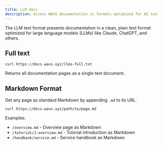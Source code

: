 ```yaml
---
title: LLM docs
description: Access WAVS documentation in formats optimized for AI tools and integration.
---
```




The LLM text format presents documentation in a clean, plain text format optimized for large language models (LLMs) like Claude, ChatGPT, and others.

## Full text

```
curl https://docs.wavs.xyz/llms-full.txt
```

Returns all documentation pages as a single text document.


## Markdown Format

Get any page as standard Markdown by appending `.md` to its URL.

```
curl https://docs.wavs.xyz/path/to/page.md
```

Examples:
- `/overview.md` - Overview page as Markdown
- `/tutorial/1-overview.md` - Tutorial introduction as Markdown
- `/handbook/service.md` - Service handbook as Markdown
